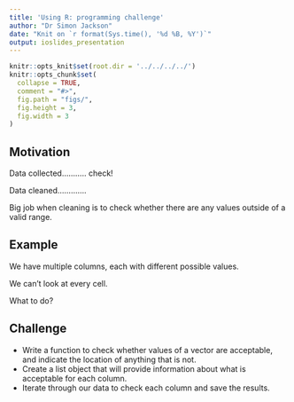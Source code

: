 ```yaml
---
title: 'Using R: programming challenge'
author: "Dr Simon Jackson"
date: "Knit on `r format(Sys.time(), '%d %B, %Y')`"
output: ioslides_presentation
---
```


```r
knitr::opts_knit$set(root.dir = '../../../../')
knitr::opts_chunk$set(
  collapse = TRUE,
  comment = "#>",
  fig.path = "figs/",
  fig.height = 3,
  fig.width = 3
)
```

## Motivation

Data collected........... check!

Data cleaned............. 

Big job when cleaning is to check whether there are any values outside of a valid range.

## Example

We have multiple columns, each with different possible values.

We can't look at every cell.

What to do?

## Challenge

- Write a function to check whether values of a vector are acceptable, and indicate the location of anything that is not.
- Create a list object that will provide information about what is acceptable for each column.
- Iterate through our data to check each column and save the results.
